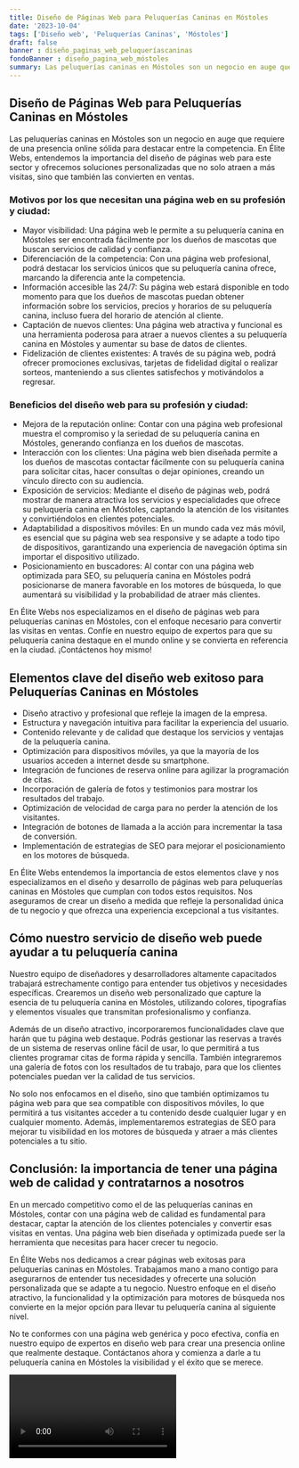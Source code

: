```yaml
---
title: Diseño de Páginas Web para Peluquerías Caninas en Móstoles
date: '2023-10-04'
tags: ['Diseño web', 'Peluquerías Caninas', 'Móstoles']
draft: false
banner : diseño_paginas_web_peluqueríascaninas
fondoBanner : diseño_pagina_web_móstoles
summary: Las peluquerías caninas en Móstoles son un negocio en auge que requiere de una presencia online sólida para destacar entre la competencia. En Élite Webs, entendemos la importancia del diseño de páginas web para este sector y ofrecemos soluciones personalizadas que no solo atraen a más visitas, sino que también las convierten en ventas.
---
```


## Diseño de Páginas Web para Peluquerías Caninas en Móstoles

Las peluquerías caninas en Móstoles son un negocio en auge que requiere de una presencia online sólida para destacar entre la competencia. En Élite Webs, entendemos la importancia del diseño de páginas web para este sector y ofrecemos soluciones personalizadas que no solo atraen a más visitas, sino que también las convierten en ventas.

### Motivos por los que necesitan una página web en su profesión y ciudad:

- Mayor visibilidad: Una página web le permite a su peluquería canina en Móstoles ser encontrada fácilmente por los dueños de mascotas que buscan servicios de calidad y confianza.
- Diferenciación de la competencia: Con una página web profesional, podrá destacar los servicios únicos que su peluquería canina ofrece, marcando la diferencia ante la competencia.
- Información accesible las 24/7: Su página web estará disponible en todo momento para que los dueños de mascotas puedan obtener información sobre los servicios, precios y horarios de su peluquería canina, incluso fuera del horario de atención al cliente.
- Captación de nuevos clientes: Una página web atractiva y funcional es una herramienta poderosa para atraer a nuevos clientes a su peluquería canina en Móstoles y aumentar su base de datos de clientes.
- Fidelización de clientes existentes: A través de su página web, podrá ofrecer promociones exclusivas, tarjetas de fidelidad digital o realizar sorteos, manteniendo a sus clientes satisfechos y motivándolos a regresar.

### Beneficios del diseño web para su profesión y ciudad:

- Mejora de la reputación online: Contar con una página web profesional muestra el compromiso y la seriedad de su peluquería canina en Móstoles, generando confianza en los dueños de mascotas.
- Interacción con los clientes: Una página web bien diseñada permite a los dueños de mascotas contactar fácilmente con su peluquería canina para solicitar citas, hacer consultas o dejar opiniones, creando un vínculo directo con su audiencia.
- Exposición de servicios: Mediante el diseño de páginas web, podrá mostrar de manera atractiva los servicios y especialidades que ofrece su peluquería canina en Móstoles, captando la atención de los visitantes y convirtiéndolos en clientes potenciales.
- Adaptabilidad a dispositivos móviles: En un mundo cada vez más móvil, es esencial que su página web sea responsive y se adapte a todo tipo de dispositivos, garantizando una experiencia de navegación óptima sin importar el dispositivo utilizado.
- Posicionamiento en buscadores: Al contar con una página web optimizada para SEO, su peluquería canina en Móstoles podrá posicionarse de manera favorable en los motores de búsqueda, lo que aumentará su visibilidad y la probabilidad de atraer más clientes.

En Élite Webs nos especializamos en el diseño de páginas web para peluquerías caninas en Móstoles, con el enfoque necesario para convertir las visitas en ventas. Confíe en nuestro equipo de expertos para que su peluquería canina destaque en el mundo online y se convierta en referencia en la ciudad. ¡Contáctenos hoy mismo!

<GifSeo />

<Cta />

## Elementos clave del diseño web exitoso para Peluquerías Caninas en Móstoles

- Diseño atractivo y profesional que refleje la imagen de la empresa.
- Estructura y navegación intuitiva para facilitar la experiencia del usuario.
- Contenido relevante y de calidad que destaque los servicios y ventajas de la peluquería canina.
- Optimización para dispositivos móviles, ya que la mayoría de los usuarios acceden a internet desde su smartphone.
- Integración de funciones de reserva online para agilizar la programación de citas.
- Incorporación de galería de fotos y testimonios para mostrar los resultados del trabajo.
- Optimización de velocidad de carga para no perder la atención de los visitantes.
- Integración de botones de llamada a la acción para incrementar la tasa de conversión.
- Implementación de estrategias de SEO para mejorar el posicionamiento en los motores de búsqueda.

En Élite Webs entendemos la importancia de estos elementos clave y nos especializamos en el diseño y desarrollo de páginas web para peluquerías caninas en Móstoles que cumplan con todos estos requisitos. Nos aseguramos de crear un diseño a medida que refleje la personalidad única de tu negocio y que ofrezca una experiencia excepcional a tus visitantes.

## Cómo nuestro servicio de diseño web puede ayudar a tu peluquería canina

Nuestro equipo de diseñadores y desarrolladores altamente capacitados trabajará estrechamente contigo para entender tus objetivos y necesidades específicas. Crearemos un diseño web personalizado que capture la esencia de tu peluquería canina en Móstoles, utilizando colores, tipografías y elementos visuales que transmitan profesionalismo y confianza.

Además de un diseño atractivo, incorporaremos funcionalidades clave que harán que tu página web destaque. Podrás gestionar las reservas a través de un sistema de reservas online fácil de usar, lo que permitirá a tus clientes programar citas de forma rápida y sencilla. También integraremos una galería de fotos con los resultados de tu trabajo, para que los clientes potenciales puedan ver la calidad de tus servicios.

No solo nos enfocamos en el diseño, sino que también optimizamos tu página web para que sea compatible con dispositivos móviles, lo que permitirá a tus visitantes acceder a tu contenido desde cualquier lugar y en cualquier momento. Además, implementaremos estrategias de SEO para mejorar tu visibilidad en los motores de búsqueda y atraer a más clientes potenciales a tu sitio.

## Conclusión: la importancia de tener una página web de calidad y contratarnos a nosotros

En un mercado competitivo como el de las peluquerías caninas en Móstoles, contar con una página web de calidad es fundamental para destacar, captar la atención de los clientes potenciales y convertir esas visitas en ventas. Una página web bien diseñada y optimizada puede ser la herramienta que necesitas para hacer crecer tu negocio.

En Élite Webs nos dedicamos a crear páginas web exitosas para peluquerías caninas en Móstoles. Trabajamos mano a mano contigo para asegurarnos de entender tus necesidades y ofrecerte una solución personalizada que se adapte a tu negocio. Nuestro enfoque en el diseño atractivo, la funcionalidad y la optimización para motores de búsqueda nos convierte en la mejor opción para llevar tu peluquería canina al siguiente nivel.

No te conformes con una página web genérica y poco efectiva, confía en nuestro equipo de expertos en diseño web para crear una presencia online que realmente destaque. Contáctanos ahora y comienza a darle a tu peluquería canina en Móstoles la visibilidad y el éxito que se merece.

<Video />

<CtaBot job='Peluquerías Caninas' city='Móstoles'/>

<Gmaps query='Móstoles+españa+maps' />